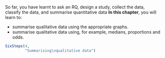 ::: {.objectivesBox .objectives data-latex="{iconmonstr-target-4-240.png}"}
So far, you have learnt to ask an RQ, design a study, collect the data, classify the data, and summarise quantitative data
**In this chapter**, you will learn to:

* summarise qualitative data using the appropriate graphs.
* summarise qualitative data using, for example, medians, proportions and odds.
:::


```r
SixSteps(4, 
         "Summarising\nqualitative data")
```